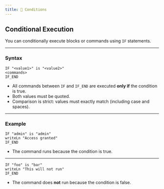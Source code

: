 ```yaml
---
title: 🔀 Conditions
---
```


## Conditional Execution

You can conditionally execute blocks or commands using `IF` statements.

---

### Syntax

```plaintext
IF "<value1>" is "<value2>"
<commands>
IF_END
```

- All commands between `IF` and `IF_END` are executed **only if** the condition is true.
- Both values must be quoted.
- Comparison is strict: values must exactly match (including case and spaces).

---

### Example

```plaintext
IF "admin" is "admin"
writeLn "Access granted"
IF_END
```
- The command runs because the condition is true.

---

```plaintext
IF "foo" is "bar"
writeLn "This will not run"
IF_END
```
- The command does **not** run because the condition is false.